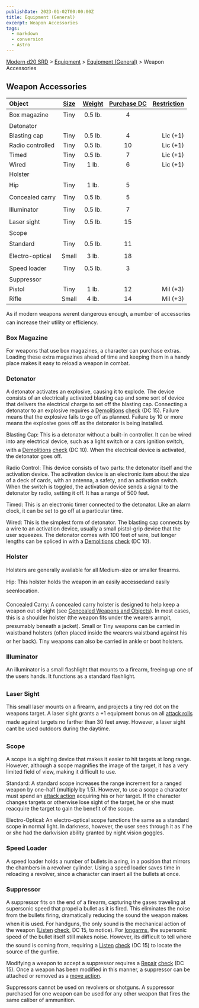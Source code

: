 ```yaml
---
publishDate: 2023-01-02T00:00:00Z
title: Equipment (General)
excerpt: Weapon Accessories
tags:
  - markdown
  - conversion
  - Astro
---
```


[Modern d20 SRD](/#modernD20) > [Equipment](modern-d20-srd-equipment-index) > [Equipment (General)](modern-d20-srd-equipment-equipment-general) > Weapon Accessories

## Weapon Accessories

| Object           | [Size](modern-d20-srd-equipment-equipment-weapons) | [Weight](modern-d20-srd-equipment-equipment-weapons) | [Purchase DC](modern-d20-srd-equipment-equipment-weapons) | [Restriction](modern-d20-srd-equipment-equipment-weapons) |
| :--------------- | :------------------------------------------------: | :--------------------------------------------------: | :-------------------------------------------------------: | --------------------------------------------------------: |
| Box magazine     |                        Tiny                        |                       0.5 lb.                        |                             4                             |                                                           |
| Detonator        |                                                    |                                                      |                                                           |                                                           |
| Blasting cap     |                        Tiny                        |                       0.5 lb.                        |                             4                             |                                                  Lic (+1) |
| Radio controlled |                        Tiny                        |                       0.5 lb.                        |                            10                             |                                                  Lic (+1) |
| Timed            |                        Tiny                        |                       0.5 lb.                        |                             7                             |                                                  Lic (+1) |
| Wired            |                        Tiny                        |                        1 lb.                         |                             6                             |                                                  Lic (+1) |
| Holster          |                                                    |                                                      |                                                           |                                                           |
| Hip              |                        Tiny                        |                        1 lb.                         |                             5                             |                                                           |
| Concealed carry  |                        Tiny                        |                       0.5 lb.                        |                             5                             |                                                           |
| Illuminator      |                        Tiny                        |                       0.5 lb.                        |                             7                             |                                                           |
| Laser sight      |                        Tiny                        |                       0.5 lb.                        |                            15                             |                                                           |
| Scope            |                                                    |                                                      |                                                           |                                                           |
| Standard         |                        Tiny                        |                       0.5 lb.                        |                            11                             |                                                           |
| Electro-optical  |                       Small                        |                        3 lb.                         |                            18                             |                                                           |
| Speed loader     |                        Tiny                        |                       0.5 lb.                        |                             3                             |                                                           |
| Suppressor       |                                                    |                                                      |                                                           |                                                           |
| Pistol           |                        Tiny                        |                        1 lb.                         |                            12                             |                                                  Mil (+3) |
| Rifle            |                       Small                        |                        4 lb.                         |                            14                             |                                                  Mil (+3) |

As if modern weapons werent dangerous enough, a number of accessories can increase their utility or efficiency.

### Box Magazine

For weapons that use box magazines, a character can purchase extras. Loading these extra magazines ahead of time and keeping them in a handy place makes it easy to reload a weapon in combat.

### Detonator

A detonator activates an explosive, causing it to explode. The device consists of an electrically activated blasting cap and some sort of device that delivers the electrical charge to set off the blasting cap. Connecting a detonator to an explosive requires a [Demolitions](modern-d20-srd-skills-demolitions) [check](modern-d20-srd-skills-skill-basics-php#skill-check-index) (DC 15). Failure means that the explosive fails to go off as planned. Failure by 10 or more means the explosive goes off as the detonator is being installed.

Blasting Cap: This is a detonator without a built-in controller. It can be wired into any electrical device, such as a light switch or a cars ignition switch, with a [Demolitions](modern-d20-srd-skills-demolitions) [check](modern-d20-srd-skills-skill-basics-php#skill-check-index) (DC 10). When the electrical device is activated, the detonator goes off.

Radio Control: This device consists of two parts: the detonator itself and the activation device. The activation device is an electronic item about the size of a deck of cards, with an antenna, a safety, and an activation switch. When the switch is toggled, the activation device sends a signal to the detonator by radio, setting it off. It has a range of 500 feet.

Timed: This is an electronic timer connected to the detonator. Like an alarm clock, it can be set to go off at a particular time.

Wired: This is the simplest form of detonator. The blasting cap connects by a wire to an activation device, usually a small pistol-grip device that the user squeezes. The detonator comes with 100 feet of wire, but longer lengths can be spliced in with a [Demolitions](modern-d20-srd-skills-demolitions) [check](modern-d20-srd-skills-skill-basics-php#skill-check-index) (DC 10).

### Holster

Holsters are generally available for all Medium-size or smaller firearms.

Hip: This holster holds the weapon in an easily accessedand easily seenlocation.

Concealed Carry: A concealed carry holster is designed to help keep a weapon out of sight (see [Concealed Weapons and Objects](modern-d20-srd-equipment-concealed-weapons-objects)). In most cases, this is a shoulder holster (the weapon fits under the wearers armpit, presumably beneath a jacket). Small or Tiny weapons can be carried in waistband holsters (often placed inside the wearers waistband against his or her back). Tiny weapons can also be carried in ankle or boot holsters.

### Illuminator

An illuminator is a small flashlight that mounts to a firearm, freeing up one of the users hands. It functions as a standard flashlight.

### Laser Sight

This small laser mounts on a firearm, and projects a tiny red dot on the weapons target. A laser sight grants a +1 equipment bonus on all [attack rolls](modern-d20-srd-combat-attack-roll) made against targets no farther than 30 feet away. However, a laser sight cant be used outdoors during the daytime.

### Scope

A scope is a sighting device that makes it easier to hit targets at long range. However, although a scope magnifies the image of the target, it has a very limited field of view, making it difficult to use.

Standard: A standard scope increases the range increment for a ranged weapon by one-half (multiply by 1.5). However, to use a scope a character must spend an [attack action](modern-d20-srd-combat-attack-actions) acquiring his or her target. If the character changes targets or otherwise lose sight of the target, he or she must reacquire the target to gain the benefit of the scope.

Electro-Optical: An electro-optical scope functions the same as a standard scope in normal light. In darkness, however, the user sees through it as if he or she had the darkvision ability granted by night vision goggles.

### Speed Loader

A speed loader holds a number of bullets in a ring, in a position that mirrors the chambers in a revolver cylinder. Using a speed loader saves time in reloading a revolver, since a character can insert all the bullets at once.

### Suppressor

A suppressor fits on the end of a firearm, capturing the gases traveling at supersonic speed that propel a bullet as it is fired. This eliminates the noise from the bullets firing, dramatically reducing the sound the weapon makes when it is used. For handguns, the only sound is the mechanical action of the weapon ([Listen](modern-d20-srd-skills-listen) [check](modern-d20-srd-skills-skill-basics-php#skill-check-index), DC 15, to notice). For [longarms](modern-d20-srd-equipment-weapons-longarms), the supersonic speed of the bullet itself still makes noise. However, its difficult to tell where the sound is coming from, requiring a [Listen](modern-d20-srd-skills-listen) [check](modern-d20-srd-skills-skill-basics-php#skill-check-index) (DC 15) to locate the source of the gunfire.

Modifying a weapon to accept a suppressor requires a [Repair](modern-d20-srd-skills-repair) [check](modern-d20-srd-skills-skill-basics-php#skill-check-index) (DC 15). Once a weapon has been modified in this manner, a suppressor can be attached or removed as a [move action](modern-d20-srd-combat-move-actions).

Suppressors cannot be used on revolvers or shotguns. A suppressor purchased for one weapon can be used for any other weapon that fires the same caliber of ammunition.
